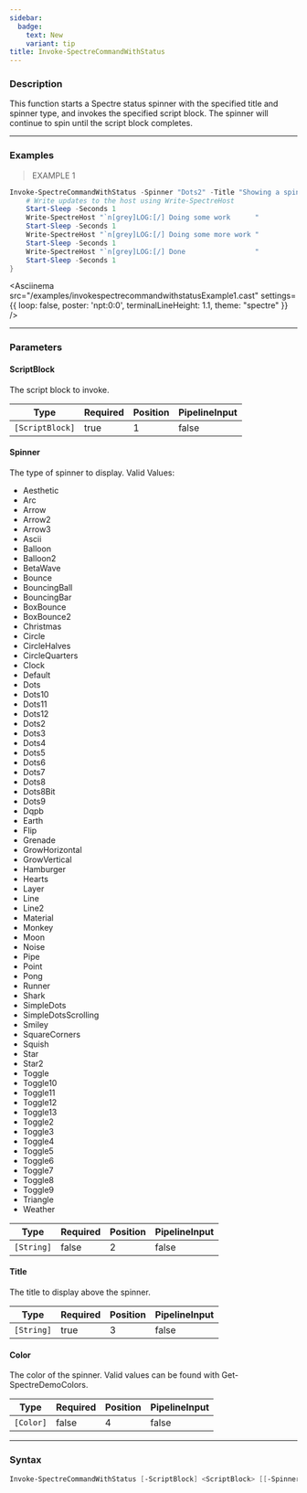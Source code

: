 ```yaml
---
sidebar:
  badge:
    text: New
    variant: tip
title: Invoke-SpectreCommandWithStatus
---
```





### Description

This function starts a Spectre status spinner with the specified title and spinner type, and invokes the specified script block. The spinner will continue to spin until the script block completes.

---

### Examples
> EXAMPLE 1

```powershell
Invoke-SpectreCommandWithStatus -Spinner "Dots2" -Title "Showing a spinner..." -ScriptBlock {
    # Write updates to the host using Write-SpectreHost
    Start-Sleep -Seconds 1
    Write-SpectreHost "`n[grey]LOG:[/] Doing some work      "
    Start-Sleep -Seconds 1
    Write-SpectreHost "`n[grey]LOG:[/] Doing some more work "
    Start-Sleep -Seconds 1
    Write-SpectreHost "`n[grey]LOG:[/] Done                 "
    Start-Sleep -Seconds 1
}
```
<Asciinema
    src="/examples/invokespectrecommandwithstatusExample1.cast"
    settings={{
        loop: false,
        poster: 'npt:0:0',
        terminalLineHeight: 1.1,
        theme: "spectre"
    }}
/>

---

### Parameters
#### **ScriptBlock**
The script block to invoke.

|Type           |Required|Position|PipelineInput|
|---------------|--------|--------|-------------|
|`[ScriptBlock]`|true    |1       |false        |

#### **Spinner**
The type of spinner to display.
Valid Values:

* Aesthetic
* Arc
* Arrow
* Arrow2
* Arrow3
* Ascii
* Balloon
* Balloon2
* BetaWave
* Bounce
* BouncingBall
* BouncingBar
* BoxBounce
* BoxBounce2
* Christmas
* Circle
* CircleHalves
* CircleQuarters
* Clock
* Default
* Dots
* Dots10
* Dots11
* Dots12
* Dots2
* Dots3
* Dots4
* Dots5
* Dots6
* Dots7
* Dots8
* Dots8Bit
* Dots9
* Dqpb
* Earth
* Flip
* Grenade
* GrowHorizontal
* GrowVertical
* Hamburger
* Hearts
* Layer
* Line
* Line2
* Material
* Monkey
* Moon
* Noise
* Pipe
* Point
* Pong
* Runner
* Shark
* SimpleDots
* SimpleDotsScrolling
* Smiley
* SquareCorners
* Squish
* Star
* Star2
* Toggle
* Toggle10
* Toggle11
* Toggle12
* Toggle13
* Toggle2
* Toggle3
* Toggle4
* Toggle5
* Toggle6
* Toggle7
* Toggle8
* Toggle9
* Triangle
* Weather

|Type      |Required|Position|PipelineInput|
|----------|--------|--------|-------------|
|`[String]`|false   |2       |false        |

#### **Title**
The title to display above the spinner.

|Type      |Required|Position|PipelineInput|
|----------|--------|--------|-------------|
|`[String]`|true    |3       |false        |

#### **Color**
The color of the spinner. Valid values can be found with Get-SpectreDemoColors.

|Type     |Required|Position|PipelineInput|
|---------|--------|--------|-------------|
|`[Color]`|false   |4       |false        |

---

### Syntax
```powershell
Invoke-SpectreCommandWithStatus [-ScriptBlock] <ScriptBlock> [[-Spinner] <String>] [-Title] <String> [[-Color] <Color>] [<CommonParameters>]
```
